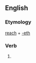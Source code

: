 ==English==

===Etymology===
[[reach]] + [[-eth]]

===Verb===
{{head|en|verb form}}

# {{en-archaic third-person singular of|reach}}